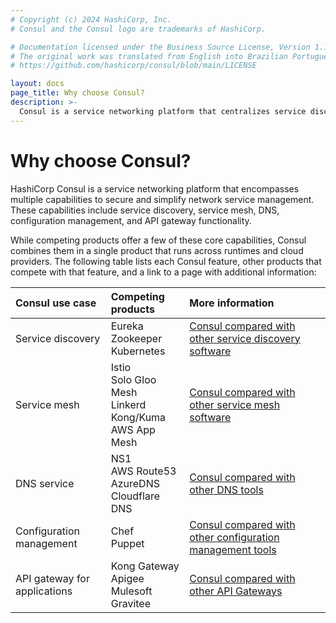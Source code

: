 ```yaml
---
# Copyright (c) 2024 HashiCorp, Inc.
# Consul and the Consul logo are trademarks of HashiCorp.

# Documentation licensed under the Business Source License, Version 1.1.
# The original work was translated from English into Brazilian Portuguese.
# https://github.com/hashicorp/consul/blob/main/LICENSE

layout: docs
page_title: Why choose Consul?
description: >-
  Consul is a service networking platform that centralizes service discovery, enables zero trust networking with service mesh, automates network infrastructure, and controls access to mesh services with the Consul API Gateway. Compare Consul with other software that provide similar capabilities with one or more of the core use cases.
---
```


# Why choose Consul?

HashiCorp Consul is a service networking platform that encompasses multiple capabilities to secure and simplify network service management. These capabilities include service discovery, service mesh, DNS, configuration management, and API gateway functionality.

While competing products offer a few of these core capabilities, Consul combines them in a single product that runs across runtimes and cloud providers. The following table lists each Consul feature, other products that compete with that feature, and a link to a page with additional information:

| Consul use case              | Competing products                                                      | More information                                                                                     |
| :--------------------------- | :---------------------------------------------------------------------- | :--------------------------------------------------------------------------------------------------- |
| Service discovery            | Eureka<br />Zookeeper<br />Kubernetes                                   | [Consul compared with other service discovery software](/consul/docs/use-case/service-discovery)     |
| Service mesh                 | Istio<br />Solo Gloo Mesh<br />Linkerd<br />Kong/Kuma<br />AWS App Mesh | [Consul compared with other service mesh software](/consul/docs/use-case/service-mesh)               |
| DNS service                  | NS1<br />AWS Route53<br />AzureDNS<br />Cloudflare DNS                  | [Consul compared with other DNS tools](/consul/docs/use-case/dns)                                    |
| Configuration management     | Chef<br />Puppet                                                        | [Consul compared with other configuration management tools](/consul/docs/use-case/config-management) |
| API gateway for applications | Kong Gateway<br />Apigee<br />Mulesoft<br />Gravitee                    | [Consul compared with other API Gateways](/consul/docs/use-case/api-gateway)                         |
